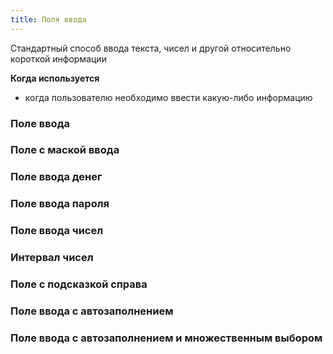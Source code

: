 ```yaml
---
title: Поля ввода
---
```


Стандартный способ ввода текста, чисел и другой относительно короткой информации

**Когда используется**
- когда пользователю необходимо ввести какую-либо информацию

### Поле ввода
<Sandbox projectId="uPDXg" />

### Поле с маской ввода
<Sandbox projectId="6OT0Z"/>

### Поле ввода денег
<Sandbox projectId="1NRqN"/>

### Поле ввода пароля
<Sandbox projectId="EVzHH" />

### Поле ввода чисел
<Sandbox projectId="Tfoa8" />

### Интервал чисел
<Sandbox projectId="n7djw" />

### Поле с подсказкой справа
<Sandbox projectId="6orwA" />

### Поле ввода с автозаполнением
<Sandbox projectId="ONX9D" />

### Поле ввода с автозаполнением и множественным выбором
<Sandbox projectId="7WoMg" />